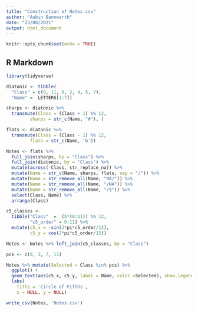```yaml
---
title: "Construction of Notes.csv"
author: "Aubin Bannwarth"
date: "23/08/2021"
output: html_document
---
```


```r
knitr::opts_chunk$set(echo = TRUE)
```

## R Markdown

```r
library(tidyverse)
```


```r
diatonic <- tibble(
  "Class" = c(9, 11, 0, 2, 4, 5, 7), 
  "Name" =  LETTERS[1:7])

sharps <- diatonic %>%
  transmute(Class = (Class + 1) %% 12,
         sharps = str_c(Name, "#"), )

flats <- diatonic %>%
  transmute(Class = (Class - 1) %% 12,
         flats = str_c(Name, 'b'))
```


```r
Notes <- flats %>% 
  full_join(sharps, by = "Class") %>%
  full_join(diatonic, by = "Class") %>%
  mutate(across(-Class, str_replace_na)) %>%
  mutate(Name = str_c(Name, sharps, flats, sep = "/")) %>%
  mutate(Name = str_remove_all(Name, "NA/")) %>% 
  mutate(Name = str_remove_all(Name, "/NA")) %>%
  mutate(Name = str_remove_all(Name, "/$")) %>%
  select(Class, Name) %>%
  arrange(Class)
```


```r
c5_classes <- 
  tibble("Class"  =  (5*(0:11)) %% 12,
         "c5_order" = 0:11) %>%
  mutate(c5_x = -sin(2*pi*c5_order/12),
         c5_y = cos(2*pi*c5_order/12))

Notes <- Notes %>% left_join(c5_classes, by = "Class")

```

```r
pcs <- c(0, 3, 7, 11)

Notes %>% mutate(Selected = Class %in% pcs) %>%
  ggplot() +
  geom_text(aes(c5_x, c5_y, label = Name, color =Selected), show.legend = FALSE) +
  labs(
    title = 'Circle of Fifths',
    x = NULL, y = NULL)
```


```r
write_csv(Notes, 'Notes.csv')
```
